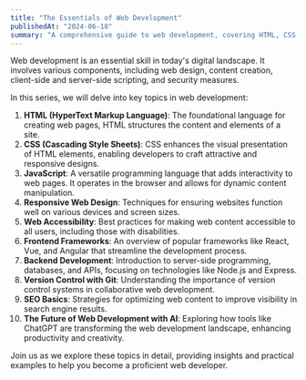 ```yaml
--- 
title: "The Essentials of Web Development" 
publishedAt: "2024-06-18" 
summary: "A comprehensive guide to web development, covering HTML, CSS, JavaScript, and the role of AI in modern web design." 
--- 
```


Web development is an essential skill in today's digital landscape. It involves various components, including web design, content creation, client-side and server-side scripting, and security measures.

In this series, we will delve into key topics in web development:

1. **HTML (HyperText Markup Language)**: The foundational language for creating web pages, HTML structures the content and elements of a site.
2. **CSS (Cascading Style Sheets)**: CSS enhances the visual presentation of HTML elements, enabling developers to craft attractive and responsive designs.
3. **JavaScript**: A versatile programming language that adds interactivity to web pages. It operates in the browser and allows for dynamic content manipulation.
4. **Responsive Web Design**: Techniques for ensuring websites function well on various devices and screen sizes.
5. **Web Accessibility**: Best practices for making web content accessible to all users, including those with disabilities.
6. **Frontend Frameworks**: An overview of popular frameworks like React, Vue, and Angular that streamline the development process.
7. **Backend Development**: Introduction to server-side programming, databases, and APIs, focusing on technologies like Node.js and Express.
8. **Version Control with Git**: Understanding the importance of version control systems in collaborative web development.
9. **SEO Basics**: Strategies for optimizing web content to improve visibility in search engine results.
10. **The Future of Web Development with AI**: Exploring how tools like ChatGPT are transforming the web development landscape, enhancing productivity and creativity.

Join us as we explore these topics in detail, providing insights and practical examples to help you become a proficient web developer.



